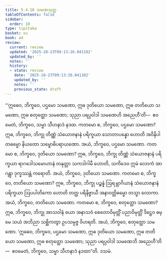 ```yaml
---
title: 5.4.10 သမဏသုတ္တ
tableOfContents: false
sidebar:
  order: 10
type: tipitaka
basket: su
book: a4
review:
  current: review
  updated: '2025-10-23T09:13:26.041102'
  updated_by: ''
  notes: ''
  history:
  - state: review
    date: '2025-10-23T09:13:26.041102'
    updated_by: ''
    notes: ''
    previous_state: draft
---
```



<ReviewStatus review={frontmatter.review} showDetails={true} />

<HypothesisAnnotation frontmatter={frontmatter} />

<DynamicBreadcrumb />

<Division number="241" book="a4" e="ch" v="15" p="560">

<Paragraph number="1469" book="a4">
“‘ဣဓေဝ, ဘိက္ခဝေ, ပဌမော သမဏော, ဣဓ ဒုတိယော သမဏော, ဣဓ တတိယော သမဏော, ဣဓ စတုတ္ထော သမဏော; သုညာ ပရပ္ပဝါဒါ သမဏေဟိ အညေဟီ’တိ—  ဧဝမေတံ, ဘိက္ခဝေ, သမ္မာ သီဟနာဒံ နဒထ.
</Paragraph>

<Paragraph number="1470" book="a4">
ကတမော စ, ဘိက္ခဝေ, ပဌမော သမဏော? ဣဓ, ဘိက္ခဝေ, ဘိက္ခု တိဏ္ဏံ သံယောဇနာနံ ပရိက္ခယာ သောတာပန္နော ဟောတိ အဝိနိပါတဓမ္မော နိယတော သမ္ဗောဓိပရာယဏော. အယံ, ဘိက္ခဝေ, ပဌမော သမဏော.
</Paragraph>

<Paragraph number="1471" book="a4">
ကတမော စ, ဘိက္ခဝေ, ဒုတိယော သမဏော? ဣဓ, ဘိက္ခဝေ, ဘိက္ခု တိဏ္ဏံ သံယောဇနာနံ ပရိက္ခယာ ရာဂဒေါသမောဟာနံ တနုတ္တာ သကဒါဂါမီ ဟောတိ, သကိဒေဝ ဣမံ လောကံ အာဂန္တွာ ဒုက္ခဿန္တံ ကရောတိ. အယံ, ဘိက္ခဝေ, ဒုတိယော သမဏော.
</Paragraph>

<Paragraph number="1472" book="a4">
ကတမော စ, ဘိက္ခဝေ, တတိယော သမဏော? ဣဓ, ဘိက္ခဝေ, ဘိက္ခု ပဉ္စန္နံ ဩရမ္ဘာဂိယာနံ သံယောဇနာနံ ပရိက္ခယာ ဩပပါတိကော ဟောတိ တတ္ထ ပရိနိဗ္ဗာယီ အနာဝတ္တိဓမ္မော တသ္မာ လောကာ. အယံ, ဘိက္ခဝေ, တတိယော သမဏော.
</Paragraph>

<Paragraph number="1473" book="a4">
ကတမော စ, ဘိက္ခဝေ, စတုတ္ထော သမဏော? ဣဓ, ဘိက္ခဝေ, ဘိက္ခု အာသဝါနံ ခယာ အနာသဝံ စေတောဝိမုတ္တိံ ပညာဝိမုတ္တိံ ဒိဋ္ဌေဝ ဓမ္မေ သယံ အဘိညာ သစ္ဆိကတွာ ဥပသမ္ပဇ္ဇ ဝိဟရတိ. အယံ, ဘိက္ခဝေ, စတုတ္ထော သမဏော.
</Paragraph>

<Paragraph number="1474" book="a4">
‘ဣဓေဝ, ဘိက္ခဝေ, ပဌမော သမဏော, ဣဓ ဒုတိယော သမဏော, ဣဓ တတိယော သမဏော, ဣဓ စတုတ္ထော သမဏော; သုညာ ပရပ္ပဝါဒါ သမဏေဘိ အညေဟီ’တိ—  ဧဝမေတံ, ဘိက္ခဝေ, သမ္မာ သီဟနာဒံ နဒထာ”တိ.

</Paragraph>
</Division>

<Paragraph number="1475" type="center" book="a4">
ဒသမံ.
</Paragraph>